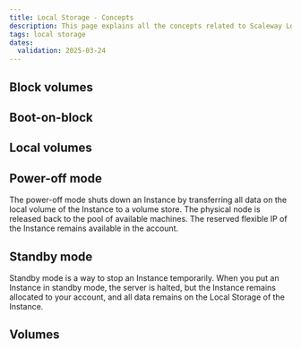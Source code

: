 ```yaml
---
title: Local Storage - Concepts
description: This page explains all the concepts related to Scaleway Local Storage
tags: local storage
dates:
  validation: 2025-03-24
---
```



## Block volumes

<BlockVolumes />

## Boot-on-block

<StorageBootOnBlock />

## Local volumes

<LocalVolumes />

## Power-off mode

The power-off mode shuts down an Instance by transferring all data on the local volume of the Instance to a volume store. The physical node is released back to the pool of available machines. The reserved flexible IP of the Instance remains available in the account.

## Standby mode

Standby mode is a way to stop an Instance temporarily. When you put an Instance in standby mode, the server is halted, but the Instance remains allocated to your account, and all data remains on the Local Storage of the Instance.

## Volumes

<Volumes />